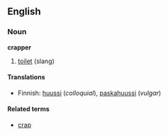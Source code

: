 ==English==
===Noun===
'''crapper'''
#[[toilet]] (slang)

====Translations====
*Finnish: [[huussi]] (''colloquial''), [[paskahuussi]] (''vulgar'')

====Related terms====
*[[crap]]